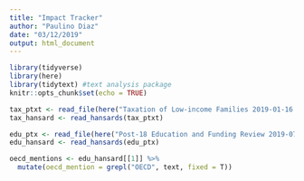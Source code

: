 ---
title: "Impact Tracker"
author: "Paulino Diaz"
date: "03/12/2019"
output: html_document
---

```{r setup, include=TRUE}
library(tidyverse)
library(here)
library(tidytext) #text analysis package
knitr::opts_chunk$set(echo = TRUE)
```

```{r download}
tax_ptxt <- read_file(here("Taxation of Low-income Families 2019-01-16.txt"))
tax_hansard <- read_hansards(tax_ptxt)

edu_ptx <- read_file(here("Post-18 Education and Funding Review 2019-07-02.txt"))
edu_hansard <- read_hansards(edu_ptx)

```

```{r search}
oecd_mentions <- edu_hansard[[1]] %>%
  mutate(oecd_mention = grepl("OECD", text, fixed = T))
```